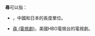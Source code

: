 '''尋'''可以指：

* {{Link-ja|尋 (單位)|尋}}，中國和日本的長度單位。
* [[尋_(電視劇)|尋 (電視劇)]]，美國HBO電視台的電視劇。

{{disambig|Cat=一字消歧義}}